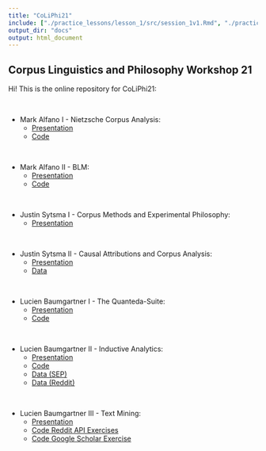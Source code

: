 ```yaml
---
title: "CoLiPhi21"
include: ["./practice_lessons/lesson_1/src/session_1v1.Rmd", "./practice_lessons/lesson_2/src/session_2v1.Rmd", "./create_corpora/src/pres_philpeople.Rmd", "./create_corpora/src/pres_make_corpus.Rmd", "./create_corpora/src/pres_standfordEnc.Rmd", "./practice_lessons/lesson_3/pres.Rmd", "./practice_lessons/mark/1st/Nietzschescripts.Rmd"]
output_dir: "docs"
output: html_document
---
```


## Corpus Linguistics and Philosophy Workshop 21

Hi! This is the online repository for CoLiPhi21:

<br>

- Mark Alfano I - Nietzsche Corpus Analysis:
  - [Presentation](./practice_lessons/mark/1st/Nietzschescripts.html)
  - [Code](./practice_lessons/mark/1st/Nietzschescripts.Rmd)
  
<br>

- Mark Alfano II - BLM:
  - [Presentation](./practice_lessons/mark/2nd/BLMscripts.html)
  - [Code](./practice_lessons/mark/2nd/BLMscripts.Rmd)

<br>

- Justin Sytsma I - Corpus Methods and Experimental Philosophy:
  - [Presentation](./practice_lessons/justin/1st/Corpus Methods and Experimental Philosophy.pdf)
  
<br>

- Justin Sytsma II - Causal Attributions and Corpus Analysis:
  - [Presentation](./practice_lessons/justin/2nd/Causal Attributions and Corpus Analysis.pdf)
  - [Data](./practice_lessons/justin/2nd/causal_attribution.zip)
 
<br>

- Lucien Baumgartner I - The Quanteda-Suite:
  - [Presentation](./practice_lessons/lesson_1/src/session_1v1.html)
  - [Code](./practice_lessons/lesson_1/src/session_1v1.Rmd)
 
 <br>

- Lucien Baumgartner II - Inductive Analytics:
  - [Presentation](./practice_lessons/lesson_2/src/session_2v1.html)
  - [Code](./practice_lessons/lesson_2/src/session_2v1.Rmd)
  - [Data (SEP)](./practice_lessons/lesson_2/input/stanford-encyclopedia.RDS)
  - [Data (Reddit)](./practice_lessons/lesson_2/input/coliphi21_reddit.RDS)

<br>  

- Lucien Baumgartner III - Text Mining:
  - [Presentation](./practice_lessons/lesson_3/pres.html)
  - [Code Reddit API Exercises](./practice_lessons/lesson_3/reddit_API.R)
  - [Code Google Scholar Exercise](./practice_lessons/lesson_3/web_scraping.R)

<br>
<br>  


